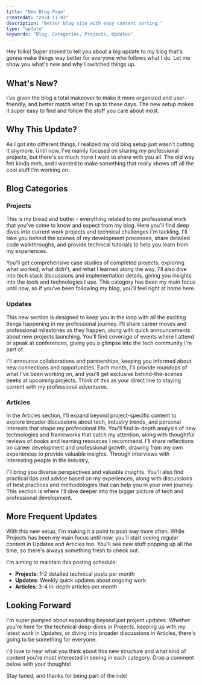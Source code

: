 ```yaml
---
title: "New Blog Page"
createdAt: "2024-11-03"
description: "Better blog site with easy content sorting."
type: "update"
keywords: "Blog, Categories, Projects, Updates"
---
```


Hey folks! Super stoked to tell you about a big update to my blog that's gonna make things way better for everyone who follows what I do. Let me show you what's new and why I switched things up.

## What's New?
I've given the blog a total makeover to make it more organized and user-friendly, and better match what I'm up to these days.
The new setup makes it super easy to find and follow the stuff you care about most.

## Why This Update?
As I got into different things, I realized my old blog setup just wasn't cutting it anymore.
Until now, I've mainly focused on sharing my professional projects, but there's so much more I want to share with you all.
The old way felt kinda meh, and I wanted to make something that really shows off all the cool stuff I'm working on.

## Blog Categories

### Projects
This is my bread and butter - everything related to my professional work that you've come to know and expect from my blog.
Here you'll find deep dives into current work projects and technical challenges I'm tackling.
I'll take you behind the scenes of my development processes, share detailed code walkthroughs, and provide technical tutorials to help you learn from my experiences.

You'll get comprehensive case studies of completed projects, exploring what worked, what didn't, and what I learned along the way.
I'll also dive into tech stack discussions and implementation details, giving you insights into the tools and technologies I use.
This category has been my main focus until now, so if you've been following my blog, you'll feel right at home here.

### Updates
This new section is designed to keep you in the loop with all the exciting things happening in my professional journey.
I'll share career moves and professional milestones as they happen, along with quick announcements about new projects launching.
You'll find coverage of events where I attend or speak at conferences, giving you a glimpse into the tech community I'm part of.

I'll announce collaborations and partnerships, keeping you informed about new connections and opportunities.
Each month, I'll provide roundups of what I've been working on, and you'll get exclusive behind-the-scenes peeks at upcoming projects.
Think of this as your direct line to staying current with my professional adventures.

### Articles
In the Articles section, I'll expand beyond project-specific content to explore broader discussions about tech, industry trends, and personal interests that shape my professional life.
You'll find in-depth analysis of new technologies and frameworks that catch my attention, along with thoughtful reviews of books and learning resources I recommend.
I'll share reflections on career development and professional growth, drawing from my own experiences to provide valuable insights. Through interviews with interesting people in the industry,

I'll bring you diverse perspectives and valuable insights.
You'll also find practical tips and advice based on my experiences, along with discussions of best practices and methodologies that can help you in your own journey.
This section is where I'll dive deeper into the bigger picture of tech and professional development.

## More Frequent Updates
With this new setup, I'm making it a point to post way more often.
While Projects has been my main focus until now, you'll start seeing regular content in Updates and Articles too.
You'll see new stuff popping up all the time, so there's always something fresh to check out.

I'm aiming to maintain this posting schedule:
- **Projects**: 1-2 detailed technical posts per month
- **Updates**: Weekly quick updates about ongoing work
- **Articles**: 3-4 in-depth articles per month

## Looking Forward
I'm super pumped about expanding beyond just project updates. Whether you're here for the technical deep-dives in Projects, keeping up with my latest work in Updates, or diving into broader discussions in Articles, there's going to be something for everyone.

I'd love to hear what you think about this new structure and what kind of content you're most interested in seeing in each category. Drop a comment below with your thoughts!

Stay tuned, and thanks for being part of the ride!
